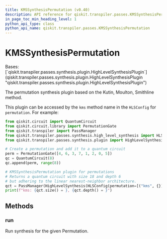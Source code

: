 ```yaml
---
title: KMSSynthesisPermutation (v0.40)
description: API reference for qiskit.transpiler.passes.KMSSynthesisPermutation in qiskit v0.40
in_page_toc_min_heading_level: 1
python_api_type: class
python_api_name: qiskit.transpiler.passes.KMSSynthesisPermutation
---
```


# KMSSynthesisPermutation

<Class id="qiskit.transpiler.passes.KMSSynthesisPermutation" isDedicatedPage={true} github="https://github.com/qiskit/qiskit/tree/stable/0.23/qiskit/transpiler/passes/synthesis/high_level_synthesis.py" signature="KMSSynthesisPermutation" modifiers="class">
  Bases: [`qiskit.transpiler.passes.synthesis.plugin.HighLevelSynthesisPlugin`](qiskit.transpiler.passes.synthesis.plugin.HighLevelSynthesisPlugin "qiskit.transpiler.passes.synthesis.plugin.HighLevelSynthesisPlugin")

  The permutation synthesis plugin based on the Kutin, Moulton, Smithline method.

  This plugin can be accessed by the `kms` method name in the `HLSConfig` for `permutation`. For example:

  ```python
  from qiskit.circuit import QuantumCircuit
  from qiskit.circuit.library import PermutationGate
  from qiskit.transpiler import PassManager
  from qiskit.transpiler.passes.synthesis.high_level_synthesis import HLSConfig, HighLevelSynthesis
  from qiskit.transpiler.passes.synthesis.plugin import HighLevelSynthesisPluginManager

  # Create a permutation and add it to a quantum circuit
  perm = PermutationGate([4, 6, 3, 7, 1, 2, 0, 5])
  qc = QuantumCircuit(8)
  qc.append(perm, range(8))

  # KMSSynthesisPermutation plugin for permutations
  # Returns a quantum circuit with size 18 and depth 6
  # but adhering to the linear nearest-neighbor architecture.
  qct = PassManager(HighLevelSynthesis(HLSConfig(permutation=[("kms", {})]))).run(qc)
  print(f"kms: {qct.size() = }, {qct.depth() = }")
  ```

  ## Methods

  <span id="qiskit-transpiler-passes-kmssynthesispermutation-run" />

  ### run

  <Function id="qiskit.transpiler.passes.KMSSynthesisPermutation.run" signature="KMSSynthesisPermutation.run(high_level_object, **options)">
    Run synthesis for the given Permutation.
  </Function>
</Class>


